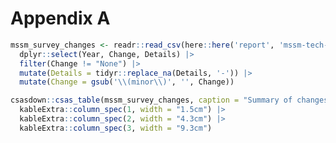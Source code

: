 # Appendix A

```r
mssm_survey_changes <- readr::read_csv(here::here('report', 'mssm-tech-report', 'data', 'mssm-survey-changes.csv')) |>
  dplyr::select(Year, Change, Details) |>
  filter(Change != "None") |>
  mutate(Details = tidyr::replace_na(Details, '-')) |>
  mutate(Change = gsub('\\(minor\\)', '', Change))

csasdown::csas_table(mssm_survey_changes, caption = "Summary of changes to the Multispecies Small-Mesh Bottom Trawl Survey (MSSM).", format = "latex") |>
  kableExtra::column_spec(1, width = "1.5cm") |>
  kableExtra::column_spec(2, width = "4.3cm") |>
  kableExtra::column_spec(3, width = "9.3cm")
```